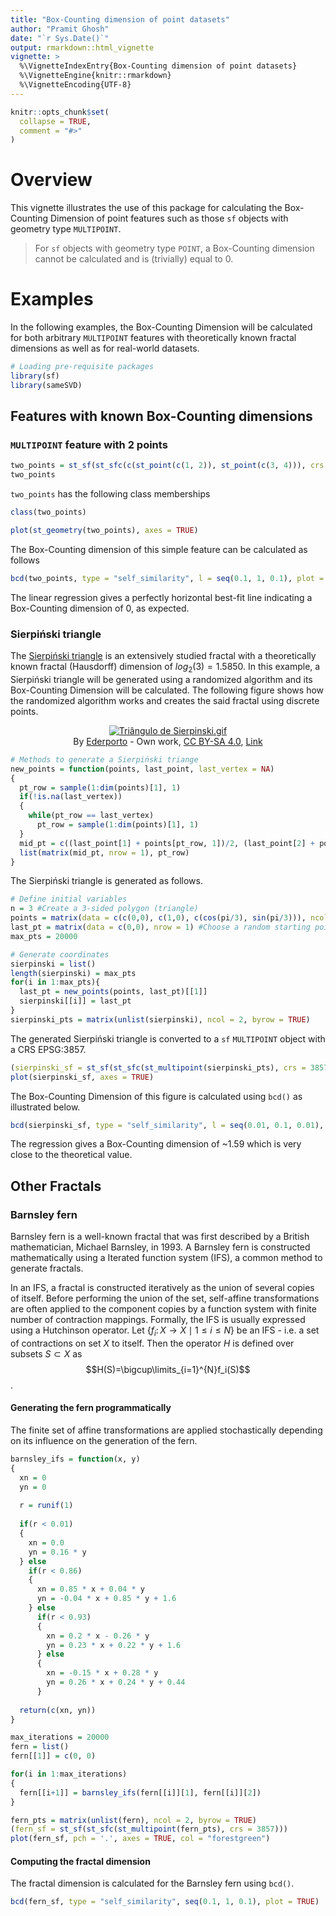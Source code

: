 ```yaml
---
title: "Box-Counting dimension of point datasets"
author: "Pramit Ghosh"
date: "`r Sys.Date()`"
output: rmarkdown::html_vignette
vignette: >
  %\VignetteIndexEntry{Box-Counting dimension of point datasets}
  %\VignetteEngine{knitr::rmarkdown}
  %\VignetteEncoding{UTF-8}
---
```


```r
knitr::opts_chunk$set(
  collapse = TRUE,
  comment = "#>"
)
```

# Overview

This vignette illustrates the use of this package for calculating the Box-Counting Dimension of point features such as those `sf` objects with geometry type `MULTIPOINT`.

> For `sf` objects with geometry type `POINT`, a Box-Counting dimension cannot be calculated and is (trivially) equal to 0.

# Examples

In the following examples, the Box-Counting Dimension will be calculated for both arbitrary `MULTIPOINT` features with theoretically known fractal dimensions as well as for real-world datasets.

```r
# Loading pre-requisite packages
library(sf)
library(sameSVD)
```

## Features with known Box-Counting dimensions

### `MULTIPOINT` feature with 2 points

```r
two_points = st_sf(st_sfc(c(st_point(c(1, 2)), st_point(c(3, 4))), crs = 3857))
two_points
```
`two_points` has the following class memberships
```r
class(two_points)
```

```r
plot(st_geometry(two_points), axes = TRUE)
```

The Box-Counting dimension of this simple feature can be calculated as follows
```r
bcd(two_points, type = "self_similarity", l = seq(0.1, 1, 0.1), plot = TRUE)
```
The linear regression gives a perfectly horizontal best-fit line indicating a Box-Counting dimension of 0, as expected.

### Sierpiński triangle

The [Sierpiński triangle](https://en.wikipedia.org/wiki/Sierpi%C5%84ski_triangle) is an extensively studied fractal with a theoretically known fractal (Hausdorff) dimension of $log_2(3) = 1.5850$. In this example, a Sierpiński triangle will be generated using a randomized algorithm and its Box-Counting Dimension will be calculated. The following figure shows how the randomized algorithm works and creates the said fractal using discrete points.


<p align = "center"><a href="https://commons.wikimedia.org/wiki/File:Tri%C3%A2ngulo_de_Sierpinski.gif#/media/File:Triângulo_de_Sierpinski.gif"><img src="https://upload.wikimedia.org/wikipedia/commons/b/b8/Tri%C3%A2ngulo_de_Sierpinski.gif" alt="Triângulo de Sierpinski.gif"></a><br>By <a href="//commons.wikimedia.org/wiki/User:Ederporto" title="User:Ederporto">Ederporto</a> - <span class="int-own-work" lang="en">Own work</span>, <a href="https://creativecommons.org/licenses/by-sa/4.0" title="Creative Commons Attribution-Share Alike 4.0">CC BY-SA 4.0</a>, <a href="https://commons.wikimedia.org/w/index.php?curid=55331819">Link</a></p>


```r
# Methods to generate a Sierpiński triange
new_points = function(points, last_point, last_vertex = NA)
{
  pt_row = sample(1:dim(points)[1], 1)
  if(!is.na(last_vertex))
  {
    while(pt_row == last_vertex)
      pt_row = sample(1:dim(points)[1], 1)
  }
  mid_pt = c((last_point[1] + points[pt_row, 1])/2, (last_point[2] + points[pt_row, 2])/2)
  list(matrix(mid_pt, nrow = 1), pt_row)
}
```
The Sierpiński triangle is generated as follows.
```r
# Define initial variables
n = 3 #Create a 3-sided polygon (triangle)
points = matrix(data = c(c(0,0), c(1,0), c(cos(pi/3), sin(pi/3))), ncol = 2, byrow = TRUE, dimnames = list(LETTERS[1:n], c("x", "y"))) #Define vertices of triangle
last_pt = matrix(data = c(0,0), nrow = 1) #Choose a random starting point
max_pts = 20000

# Generate coordinates
sierpinski = list()
length(sierpinski) = max_pts
for(i in 1:max_pts){
  last_pt = new_points(points, last_pt)[[1]]
  sierpinski[[i]] = last_pt
}
sierpinski_pts = matrix(unlist(sierpinski), ncol = 2, byrow = TRUE)
```
The generated Sierpiński triangle is converted to a `sf` `MULTIPOINT` object with a CRS EPSG:3857.
```r
(sierpinski_sf = st_sf(st_sfc(st_multipoint(sierpinski_pts), crs = 3857)))
plot(sierpinski_sf, axes = TRUE)

```

The Box-Counting Dimension of this figure is calculated using `bcd()` as illustrated below.
```r
bcd(sierpinski_sf, type = "self_similarity", l = seq(0.01, 0.1, 0.01), plot = TRUE)
```
The regression gives a Box-Counting dimension of ~1.59 which is very close to the theoretical value.

## Other Fractals

### Barnsley fern

Barnsley fern is a well-known fractal that was first described by a British mathematician, Michael Barnsley, in 1993. A Barnsley fern is constructed mathematically using a Iterated function system (IFS), a common method to generate fractals.

In an IFS, a fractal is constructed iteratively as the union of several copies of itself. Before performing the union of the set, self-affine transformations are often applied to the component copies by a function system with finite number of contraction mappings. Formally, the IFS is usually expressed using a Hutchinson operator. Let $\{f_i\colon X\to X\mid1\le i\le N\}$ be an IFS - i.e. a set of contractions on set $X$ to itself. Then the operator $H$ is defined over subsets $S\subset X$ as $$H(S)=\bigcup\limits_{i=1}^{N}f_i(S)$$.

#### Generating the fern programmatically

The finite set of affine transformations are applied stochastically depending on its influence on the generation of the fern.

```r
barnsley_ifs = function(x, y)
{
  xn = 0
  yn = 0
  
  r = runif(1)
  
  if(r < 0.01)
  {
    xn = 0.0
    yn = 0.16 * y
  } else
    if(r < 0.86)
    {
      xn = 0.85 * x + 0.04 * y
      yn = -0.04 * x + 0.85 * y + 1.6
    } else
      if(r < 0.93)
      {
        xn = 0.2 * x - 0.26 * y
        yn = 0.23 * x + 0.22 * y + 1.6
      } else
      {
        xn = -0.15 * x + 0.28 * y
        yn = 0.26 * x + 0.24 * y + 0.44
      }
  
  return(c(xn, yn))
}

max_iterations = 20000
fern = list()
fern[[1]] = c(0, 0)

for(i in 1:max_iterations)
{
  fern[[i+1]] = barnsley_ifs(fern[[i]][1], fern[[i]][2])
}

fern_pts = matrix(unlist(fern), ncol = 2, byrow = TRUE)
(fern_sf = st_sf(st_sfc(st_multipoint(fern_pts), crs = 3857)))
plot(fern_sf, pch = '.', axes = TRUE, col = "forestgreen")

```

#### Computing the fractal dimension

The fractal dimension is calculated for the Barnsley fern using `bcd()`.

```r
bcd(fern_sf, type = "self_similarity", seq(0.1, 1, 0.1), plot = TRUE)
```